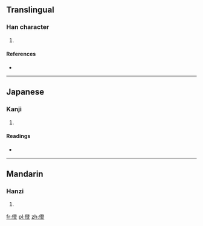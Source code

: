 ==Translingual==

===Han character===
{{Han char|rn=9|rad=人|as=12|sn=14|four=|canj=人弓人廿 (ONOT)|ids=⿰[[亻]][[登]]}}

# {{defn|Han|sort=人12}}

====References====
* {{Han ref|kx=0116.270|dkj=01102|dj=0248.050|hdz=10223.020|uh=50DC|ud=20700}}

----

==Japanese==

===Kanji===
{{ja-kanji|grade=|rs=人12}}

# {{defn|lang=ja|sort=人12}}

====Readings====
* {{ja-readings|on=[[とう]] (tō), [[どう]] (dō), [[しょう]] (shō), [[ちょう]] (chō)|kun=[[あがる]] (agaru)}}

----

==Mandarin==

===Hanzi===
{{cmn-hanzi|pin=[[dèng]] ([[deng4]])|wg=teng<sup>4</sup>}}

# {{defn|lang=cmn|sort=人12}}

[[fr:僜]]
[[pl:僜]]
[[zh:僜]]
